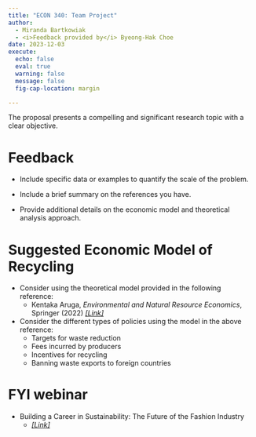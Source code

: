 ```yaml
---
title: "ECON 340: Team Project"
author: 
  - Miranda Bartkowiak
  - <i>Feedback provided by</i> Byeong-Hak Choe
date: 2023-12-03
execute: 
  echo: false
  eval: true
  warning: false
  message: false
  fig-cap-location: margin

---
```


The proposal presents a compelling and significant research topic with a clear objective. 


# Feedback

- Include specific data or examples to quantify the scale of the problem.

- Include a brief summary on the references you have.

- Provide additional details on the economic model and theoretical analysis approach.

  
  
# Suggested Economic Model of Recycling

- Consider using the theoretical model provided in the following reference:
  - Kentaka Aruga, *Environmental and Natural Resource Economics*, Springer (2022) [*[Link]*](https://bcdanl.github.io/pdfs/econ-340-miranda-ref.pdf)
  
  
- Consider the different types of policies using the model in the above reference:
  - Targets for waste reduction
  - Fees incurred by producers
  - Incentives for recycling
  - Banning waste exports to foreign countries 


# FYI webinar

- Building a Career in Sustainability: The Future of the Fashion Industry
  - [*[Link]*](https://www.eventbrite.com/e/building-a-career-in-sustainability-the-future-of-the-fashion-industry-registration-763528112137?aff=emails)
  
  